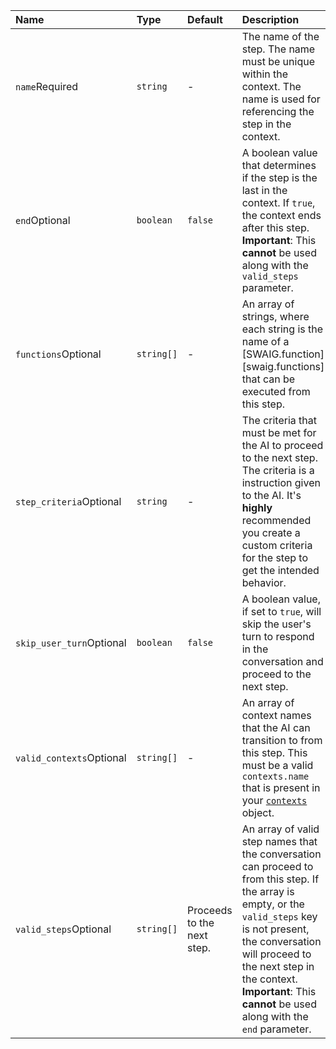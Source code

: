 | Name                                                           | Type       | Default                    | Description                                                                                                                                                                                                                                                                                  |
|:---------------------------------------------------------------|:-----------|:---------------------------|:---------------------------------------------------------------------------------------------------------------------------------------------------------------------------------------------------------------------------------------------------------------------------------------------|
| `name`<span className="required-arg">Required</span>           | `string`   | -                          | The name of the step. The name must be unique within the context. The name is used for referencing the step in the context.                                                                                                                                                                  |
| `end`<span className="optional-arg">Optional</span>            | `boolean`  | `false`                    | A boolean value that determines if the step is the last in the context. If `true`, the context ends after this step.<br />**Important**: This **cannot** be used along with the `valid_steps` parameter.                                                                                     |
| `functions`<span className="optional-arg">Optional</span>      | `string[]` | -                          | An array of strings, where each string is the name of a [SWAIG.function][swaig.functions] that can be executed from this step.                                                                                                                                                                                  |
| `step_criteria`<span className="optional-arg">Optional</span>  | `string`   | -                          | The criteria that must be met for the AI to proceed to the next step. The criteria is a instruction given to the AI. It's **highly** recommended you create a custom criteria for the step to get the intended behavior.                                                                     |
| `skip_user_turn`<span className="optional-arg">Optional</span> | `boolean`  | `false`                    | A boolean value, if set to `true`, will skip the user's turn to respond in the conversation and proceed to the next step.                                                                                                                                                                    |
| `valid_contexts`<span className="optional-arg">Optional</span> | `string[]` | -                          | An array of context names that the AI can transition to from this step. This must be a valid `contexts.name` that is present in your [`contexts`](../index.mdx) object.                                                                                                                      |
| `valid_steps`<span className="optional-arg">Optional</span>    | `string[]` | Proceeds to the next step. | An array of valid step names that the conversation can proceed to from this step. If the array is empty, or the `valid_steps` key is not present, the conversation will proceed to the next step in the context.<br />**Important**: This **cannot** be used along with the `end` parameter. |
